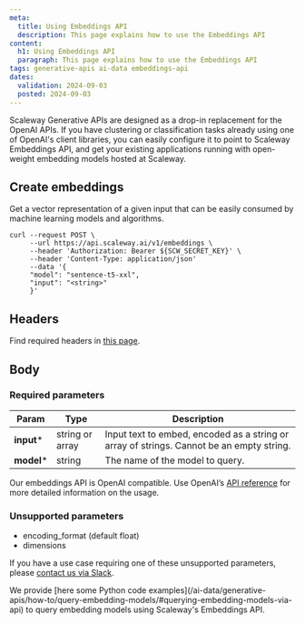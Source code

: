 ```yaml
---
meta:
  title: Using Embeddings API
  description: This page explains how to use the Embeddings API
content:
  h1: Using Embeddings API
  paragraph: This page explains how to use the Embeddings API
tags: generative-apis ai-data embeddings-api
dates:
  validation: 2024-09-03
  posted: 2024-09-03
---
```


Scaleway Generative APIs are designed as a drop-in replacement for the OpenAI APIs. If you have clustering or classification tasks already using one of OpenAI's client libraries, you can easily configure it to point to Scaleway Embeddings API, and get your existing applications running with open-weight embedding models hosted at Scaleway.

## Create embeddings

Get a vector representation of a given input that can be easily consumed by machine learning models and algorithms.

```
curl --request POST \
     --url https://api.scaleway.ai/v1/embeddings \
     --header 'Authorization: Bearer ${SCW_SECRET_KEY}' \
     --header 'Content-Type: application/json'
     --data '{
     "model": "sentence-t5-xxl",
     "input": "<string>"
     }'
```

## Headers

Find required headers in [this page](/generative-apis/api-cli/using-generative-apis/).

## Body

### Required parameters

| Param  | Type | Description |
| ------------- |-------------|-------------|
| **input***     | string or array     | Input text to embed, encoded as a string or array of strings. Cannot be an empty string.  |
| **model***      | string     | The name of the model to query.     |

Our embeddings API is OpenAI compatible. Use OpenAI’s [API reference](https://platform.openai.com/docs/api-reference/embeddings) for more detailed information on the usage.

### Unsupported parameters
- encoding_format (default float)
- dimensions

If you have a use case requiring one of these unsupported parameters, please [contact us via Slack](https://slack.scaleway.com/).

<Message type="note">
  We provide [here some Python code examples](/ai-data/generative-apis/how-to/query-embedding-models/#querying-embedding-models-via-api) to query embedding models using Scaleway's Embeddings API.
</Message>